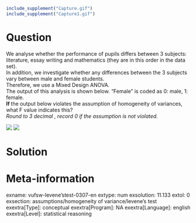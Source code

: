 ```r
include_supplement("Capture.gif")
include_supplement("Capture1.gif")
```

Question
========
We analyse whether the performance of pupils differs between 3 subjects:
literature, essay writing and mathematics (they are in this order in the
data set).  
In addition, we investigate whether any differences between the 3
subjects vary between male and female students.   
Therefore, we use a Mixed Design ANOVA.  
The output of this analysis is shown below. "Female" is coded as 0:
male, 1: female.  
**If **the output below violates the assumption of homogeneity of
variances, what F value indicates this?  
*Round to 3 decimal , record 0 if the assumption is not violated.*  
  
![](Capture.gif)
![](Capture1.gif)


Solution
========











Meta-information
================
exname: vufsw-levene'stest-0307-en
extype: num
exsolution: 11.133
extol: 0
exsection: assumptions/homogeneity of variance/levene's test
exextra[Type]: conceptual
exextra[Program]: NA
exextra[Language]: english
exextra[Level]: statistical reasoning

